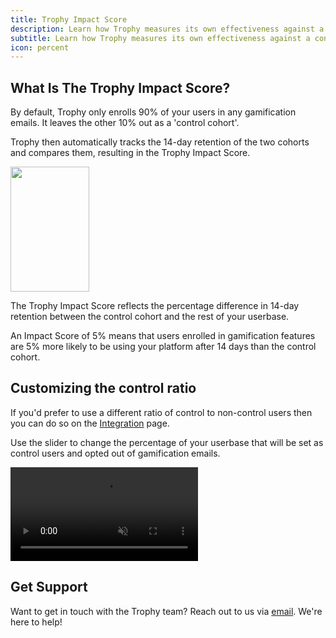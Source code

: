 ```yaml
---
title: Trophy Impact Score
description: Learn how Trophy measures its own effectiveness against a control cohort.
subtitle: Learn how Trophy measures its own effectiveness against a control cohort.
icon: percent
---
```


## What Is The Trophy Impact Score?

By default, Trophy only enrolls 90% of your users in any gamification emails. It leaves the other 10% out as a 'control cohort'.

Trophy then automatically tracks the 14-day retention of the two cohorts and compares them, resulting in the Trophy Impact Score.

<Frame>
  <img
    height="200"
    width="50%"
    noZoom
    src="../assets/experimentation/trophy_impact_score/chart.png"
  />
</Frame>

The Trophy Impact Score reflects the percentage difference in 14-day retention between the control cohort and the rest of your userbase.

<Tip>
  An Impact Score of 5% means that users enrolled in gamification features are
  5% more likely to be using your platform after 14 days than the control
  cohort.
</Tip>

## Customizing the control ratio

If you'd prefer to use a different ratio of control to non-control users then you can do so on the [Integration](https://app.trophy.so/integration) page.

Use the slider to change the percentage of your userbase that will be set as control users and opted out of gamification emails.

<Frame>
  <video
    autoPlay
    muted
    loop
    playsInline
    className="w-full aspect-15/4"
    src="../assets/experimentation/trophy_impact_score/control_ratio.mp4"
  ></video>
</Frame>

## Get Support

Want to get in touch with the Trophy team? Reach out to us via [email](mailto:support@trophy.so). We're here to help!
